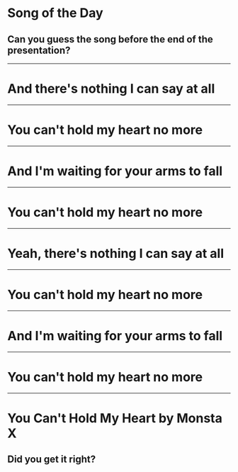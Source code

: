 # Song of the Day
## Can you guess the song before the end of the presentation?

---

# And there's nothing I can say at all

---

# You can't hold my heart no more

---

# And I'm waiting for your arms to fall

---

# You can't hold my heart no more

---

# Yeah, there's nothing I can say at all

---

# You can't hold my heart no more

---

# And I'm waiting for your arms to fall

---

# You can't hold my heart no more

---

# You Can't Hold My Heart by Monsta X
## Did you get it right?
